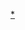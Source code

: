 {{Navbox
|name   = 社交网络服务
|title  = '''-{zh-hans:[[社交网络服务]];zh-hant:[[社群網路服務]]}-'''
|state  = autocollapse
|listclass=hlist

|group1 = [[社交网站列表|網站]]
|list1  = {{Navbox subgroup
   |group1 = 个人应用
   |list1  =
* [[Ask.fm]]
* [[Acfun]]
* [[Ameba]]
* [[ANobii]]
* [[Badoo]]
* [[BAND (應用程式)|BAND]]
* [[Bebo]]
* [[bilibili]]
* [[Catfan]]
* [[Clubhouse]]
* [[Cyworld]]
* [[Diaspora (社交网络)|Diaspora]]
* [[Facebook]]
* [[FC2]]
* [[Foursquare]]
* <s>[[FriendFeed]]</s>
* [[Friendster]]
* [[Gab]]
* [[Gettr]]
* {{tsl|en|GetGlue||GetGlue}}
* [[Goodreads]]
* [[Hi5]]
* {{tsl|en|Hyves||Hyves}}
* {{tsl|en|ibibo||ibibo}}
* [[愛料理]]
* [[抖音短视频|抖音]]
* [[快手 (軟體)|快手]]
* [[Instagram]]
* [[Ipernity]]
* [[Last.fm]]
* [[LINE]]
* [[LOFTER]]
* [[Telegram]]
* [[Truth Social]]
* [[Mobage]]
* [[MyMFB]]
* [[Myspace]]
* [[MyAnimeList]]
* [[Mixi]]
* [[Netlog]]
* {{tsl|en|Nextdoor|}}
* [[NICONICO]]
* [[Odnoklassniki]]
* <s>[[Path (私密社交网站)|Path]]</s>
* [[Parler]]
* [[Pinterest]]
* [[Pixiv]]
* [[PlentyOfFish]]
* [[噗浪]]
* [[Quora]]
* [[Rumble]]
* [[Snow (应用)|SNOW]]
* [[StudiVZ]]
* {{tsl|en|Tagged||Tagged}}
* [[Tinder]]
* [[Toetoe 偷偷]]
* {{tsl|en|Tout||Tout}}
* {{tsl|en|Tribe.net||Tribe.net}}
* [[Tuenti]]
* [[Tumblr]]
* [[Twitter]]
* [[V2EX]]
* [[Vine]]
* [[VKontakte]]
* [[WriteAPrisoner]]
* [[WT Social]]
* [[Facenama]]
* [[YouTube]]
* [[Reddit]]
* [[天涯社区]]
* [[背包客棧]]
* [[愛情公寓 (網站)|愛情公寓]]
* [[开心网]] 
* <s>[[猫扑网]]</s>
* [[人人网]]
* <s>[[街旁网]]</s>
* [[豆瓣]]
* [[果壳网|果壳]]
* [[饭否]]
* [[博客网]]
* <s>[[朋友網]]</s>
* [[新浪微博]]
* [[小红书]]
* [[新浪博客]]
* [[溫度日記]]
* [[虾米音乐]]
* [[百度贴吧]]
* [[QQ空间]]
* [[知乎]]
* <s>[[哈雷聊天室]]</s>
* [[微信]]
* [[狐友]]
* [[陌陌]]
**[[探探]]
* [[Blued]]
* [[Soul (应用程序)|Soul]]
* [[悟空问答]]
* [[尋夢園]]
* <s>[[360圈]]</s>
* [[Ta在]]
* [[飛讚]]
* <s>[[ZANK]]</s>
* [[VinaGame#Zalo|Zalo]]

   |group2 = 专业应用
   |list2  =
* {{Link-en|Academia.edu|Academia.edu}}
* {{Link-en|Brainly|Brainly}}
* {{Link-en|BranchOut|BranchOut}}
* [[Edmodo]]
* {{Link-en|eXo Platform|eXo Platform}}
* {{Link-en|Hub Culture|Hub Culture}}
* {{Link-en|IBM Connections|IBM Connections}}
* [[領英|LinkedIn]]
* {{Link-en|Plaxo|Plaxo}}
* [[ResearchGate]]
* {{Link-en|Sciencescape|Sciencescape}}
* [[Solaborate]]
* [[Viadeo]]
* [[XING]]
* {{Link-en|IdeaPlane|IdeaPlane}}
* [[Yammer]]
* [[正和島]]
* <s>[[天际网]]</s>

   |group3 = 停止开发
   |list3  =
* [[Jaiku]]
* [[Orkut]]
* {{tsl|en|SixDegrees.com||SixDegrees.com}}
* [[Me2day]]
* [[Google+]]
* [[米聊]]
   |group4 = 白標服務
   |list4  =
* [[Ning]]
* {{tsl|en|Wall.fm||Wall.fm}}
}}

|group2 = 工具
|list2  =
* {{tsl|en|Facebook Platform#Facebook Connect||Facebook Connect}}
* [[OpenSocial]]
* -{zh-hans:[[社交网络分析软件]];zh-hant:[[社群網路分析軟體]]}-
* [[Diaspora (软件)|Diaspora]]

|group3 = 常规
|list3  =
* [[社交网络软件比较|软件比较]]
* [[网络身份]]
* [[用户信息]]
* [[虚拟社区]]
* [[拥有1亿以上用户的虚拟社区列表|1亿以上用户]]

|group4 = 應用
|list4  =
* -{zh-hans:[[社交网络广告]];zh-hant:[[社群網路廣告]]}-
* -{zh-hans:[[社交网络托管服务]];zh-hant:[[社群網路託管服務]]}-
* [[在线约会服务]]
* -{zh-hans:[[移动社交网络]];zh-hant:[[行動社群網路]]}-

|group5 = 啟示
|list5  =
* [[社交网络隐私问题|隐私问题]]
* [[社交网络使用的性别差异|性别差异]]
* [[社交网络的调查应用|调查应用]]

|group6 = 相關概念
|list6  =
* [[六度分隔理论]]
* [[小世界網路]]
}}<noinclude>
[[Category:社交網路服務|*]]
[[Category:社会科学模板|{{PAGENAME}}]]
</noinclude>